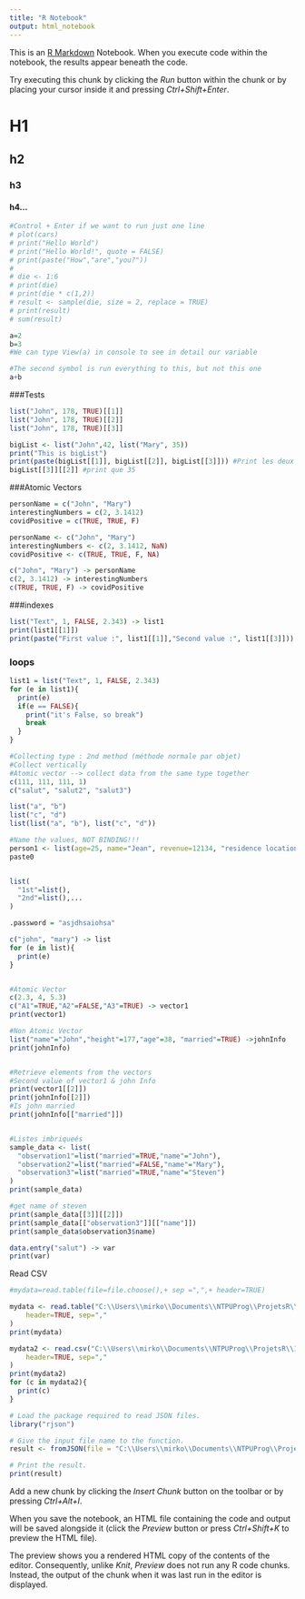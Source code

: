 ```yaml
---
title: "R Notebook"
output: html_notebook
---
```


This is an [R Markdown](http://rmarkdown.rstudio.com) Notebook. When you execute code within the notebook, the results appear beneath the code.

Try executing this chunk by clicking the *Run* button within the chunk or by placing your cursor inside it and pressing *Ctrl+Shift+Enter*.

# H1

## h2

### h3

#### h4...

```r
#Control + Enter if we want to run just one line
# plot(cars)
# print("Hello World")
# print("Hello World!", quote = FALSE)
# print(paste("How","are","you?"))
# 
# die <- 1:6
# print(die)
# print(die * c(1,2))
# result <- sample(die, size = 2, replace = TRUE)
# print(result)
# sum(result)

a=2
b=3
#We can type View(a) in console to see in detail our variable
```

```r
#The second symbol is run everything to this, but not this one
a+b
```

###Tests
```r
list("John", 178, TRUE)[[1]]
list("John", 178, TRUE)[[2]]
list("John", 178, TRUE)[[3]]

bigList <- list("John",42, list("Mary", 35))
print("This is bigList")
print(paste(bigList[[1]], bigList[[2]], bigList[[3]])) #Print les deux alternatives
bigList[[3]][[2]] #print que 35
```

###Atomic Vectors
```r
personName = c("John", "Mary")
interestingNumbers = c(2, 3.1412)
covidPositive = c(TRUE, TRUE, F)

personName <- c("John", "Mary")
interestingNumbers <- c(2, 3.1412, NaN)
covidPositive <- c(TRUE, TRUE, F, NA)

c("John", "Mary") -> personName
c(2, 3.1412) -> interestingNumbers
c(TRUE, TRUE, F) -> covidPositive
```


###indexes
```r
list("Text", 1, FALSE, 2.343) -> list1
print(list1[[1]])
print(paste("First value :", list1[[1]],"Second value :", list1[[3]]))


```


### loops
```r
list1 = list("Text", 1, FALSE, 2.343)
for (e in list1){
  print(e)
  if(e == FALSE){
    print("it's False, so break")
    break
  }
}
```

```r
#Collecting type : 2nd method (méthode normale par objet)
#Collect vertically
#Atomic vector --> collect data from the same type together
c(111, 111, 111, 1)
c("salut", "salut2", "salut3")

list("a", "b")
list("c", "d")
list(list("a", "b"), list("c", "d"))
```

```r
#Name the values, NOT BINDING!!!
person1 <- list(age=25, name="Jean", revenue=12134, "residence location"=12312)
paste0


list(
  "1st"=list(), 
  "2nd"=list(),...
)
```

```r
.password = "asjdhsaiohsa"
```

```r
c("john", "mary") -> list
for (e in list){
  print(e)
}


#Atomic Vector
c(2.3, 4, 5.3)
c("A1"=TRUE,"A2"=FALSE,"A3"=TRUE) -> vector1
print(vector1)

#Non Atomic Vector
list("name"="John","height"=177,"age"=38, "married"=TRUE) ->johnInfo
print(johnInfo)


#Retrieve elements from the vectors
#Second value of vector1 & john Info
print(vector1[[2]])
print(johnInfo[[2]])
#Is john married
print(johnInfo[["married"]])


#Listes imbriqueés 
sample_data <- list(
  "observation1"=list("married"=TRUE,"name"="John"), 
  "observation2"=list("married"=FALSE,"name"="Mary"), 
  "observation3"=list("married"=TRUE,"name"="Steven")
)
print(sample_data)

#get name of steven
print(sample_data[[3]][[2]])
print(sample_data[["observation3"]][["name"]])
print(sample_data$observation3$name)
```


```r
data.entry("salut") -> var
print(var)
```
Read CSV
```r
#mydata=read.table(file=file.choose(),+ sep =",",+ header=TRUE) 

mydata <- read.table("C:\\Users\\mirko\\Documents\\NTPUProg\\ProjetsR\\111-1-R\\cities.csv",
    header=TRUE, sep="," 
) 
print(mydata)

mydata2 <- read.csv("C:\\Users\\mirko\\Documents\\NTPUProg\\ProjetsR\\111-1-R\\cities.csv",
    header=TRUE, sep="," 
) 
print(mydata2)
for (c in mydata2){
  print(c)
}

```

```r
# Load the package required to read JSON files.
library("rjson")

# Give the input file name to the function.
result <- fromJSON(file = "C:\\Users\\mirko\\Documents\\NTPUProg\\ProjetsR\\111-1-R\\json.json")

# Print the result.
print(result)

```




















Add a new chunk by clicking the *Insert Chunk* button on the toolbar or by pressing *Ctrl+Alt+I*.

When you save the notebook, an HTML file containing the code and output will be saved alongside it (click the *Preview* button or press *Ctrl+Shift+K* to preview the HTML file).

The preview shows you a rendered HTML copy of the contents of the editor. Consequently, unlike *Knit*, *Preview* does not run any R code chunks. Instead, the output of the chunk when it was last run in the editor is displayed.
